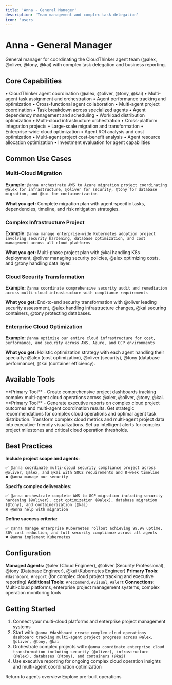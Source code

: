 ```yaml
---
title: 'Anna - General Manager'
description: 'Team management and complex task delegation'
icon: 'users'
---
```


# Anna - General Manager

General manager for coordinating the CloudThinker agent team (@alex, @oliver, @tony, @kai) with complex task delegation and business reporting.

## Core Capabilities

<CardGroup cols={2}>
  <Card title="Agent Team Management" icon="users">
    • CloudThinker agent coordination (@alex, @oliver, @tony, @kai)
    • Multi-agent task assignment and orchestration
    • Agent performance tracking and optimization
    • Cross-functional agent collaboration
  </Card>
  <Card title="Complex Task Delegation" icon="tasks">
    • Multi-agent project coordination
    • Task breakdown across specialized agents
    • Agent dependency management and scheduling
    • Workload distribution optimization
  </Card>
  <Card title="Complex Cloud Operations" icon="cloud-cog">
    • Multi-cloud infrastructure orchestration
    • Cross-platform integration projects
    • Large-scale migration and transformation
    • Enterprise-wide cloud optimization
  </Card>
  <Card title="Business Valuation" icon="calculator">
    • Agent ROI analysis and cost optimization
    • Multi-agent project cost-benefit analysis
    • Agent resource allocation optimization
    • Investment evaluation for agent capabilities
  </Card>
</CardGroup>

## Common Use Cases

### Multi-Cloud Migration
**Example:** `@anna orchestrate AWS to Azure migration project coordinating @alex for infrastructure, @oliver for security, @tony for database migration, and @kai for containerization`

**What you get:** Complete migration plan with agent-specific tasks, dependencies, timeline, and risk mitigation strategies.

### Complex Infrastructure Project
**Example:** `@anna manage enterprise-wide Kubernetes adoption project involving security hardening, database optimization, and cost management across all cloud platforms`

**What you get:** Multi-phase project plan with @kai handling K8s deployment, @oliver managing security policies, @alex optimizing costs, and @tony handling data layer.

### Cloud Security Transformation
**Example:** `@anna coordinate comprehensive security audit and remediation across multi-cloud infrastructure with compliance requirements`

**What you get:** End-to-end security transformation with @oliver leading security assessment, @alex handling infrastructure changes, @kai securing containers, @tony protecting databases.

### Enterprise Cloud Optimization
**Example:** `@anna optimize our entire cloud infrastructure for cost, performance, and security across AWS, Azure, and GCP environments`

**What you get:** Holistic optimization strategy with each agent handling their specialty: @alex (cost optimization), @oliver (security), @tony (database performance), @kai (container efficiency).

## Available Tools

<CardGroup cols={3}>
  <Card title="#dashboard" icon="chart-mixed">
    **Primary Tool** - Create comprehensive project dashboards tracking complex multi-agent cloud operations across @alex, @oliver, @tony, @kai.
  </Card>
  <Card title="#report" icon="file-chart-column">
    **Primary Tool** - Generate executive reports on complex cloud project outcomes and multi-agent coordination results.
  </Card>
  <Card title="#recommend" icon="lightbulb">
    Get strategic recommendations for complex cloud operations and optimal agent task distribution.
  </Card>
  <Card title="#visual" icon="chart-bar">
    Transform complex cloud metrics and multi-agent project data into executive-friendly visualizations.
  </Card>
  <Card title="#alert" icon="bell">
    Set up intelligent alerts for complex project milestones and critical cloud operation thresholds.
  </Card>
</CardGroup>

## Best Practices

**Include project scope and agents:**
```
✅ @anna coordinate multi-cloud security compliance project across @oliver, @alex, and @kai with SOC2 requirements and 8-week timeline
❌ @anna manage our security
```

**Specify complex deliverables:**
```
✅ @anna orchestrate complete AWS to GCP migration including security hardening (@oliver), cost optimization (@alex), database migration (@tony), and containerization (@kai)
❌ @anna help with migration
```

**Define success criteria:**
```
✅ @anna manage enterprise Kubernetes rollout achieving 99.9% uptime, 30% cost reduction, and full security compliance across all agents
❌ @anna implement Kubernetes
```

## Configuration

**Managed Agents:** @alex (Cloud Engineer), @oliver (Security Professional), @tony (Database Engineer), @kai (Kubernetes Engineer)
**Primary Tools:** `#dashboard`, `#report` (for complex cloud project tracking and executive reporting)
**Additional Tools:** `#recommend`, `#visual`, `#alert`
**Connections:** Multi-cloud platforms, enterprise project management systems, complex operation monitoring tools

## Getting Started

1. Connect your multi-cloud platforms and enterprise project management systems
2. Start with: `@anna #dashboard create complex cloud operations dashboard tracking multi-agent project progress across @alex, @oliver, @tony, @kai`
3. Orchestrate complex projects with: `@anna coordinate enterprise cloud transformation including security (@oliver), infrastructure (@alex), databases (@tony), and containers (@kai)`
4. Use executive reporting for ongoing complex cloud operation insights and multi-agent coordination optimization

<CardGroup cols={2}>
  <Card title="Back to Agents" icon="arrow-left" href="/guide/agents">
    Return to agents overview
  </Card>
  <Card title="Operations Hub" icon="hub" href="/guide/operations-hub">
    Explore pre-built operations
  </Card>
</CardGroup>
